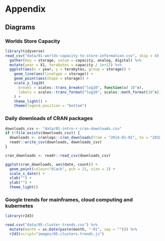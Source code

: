 # Appendix

## Diagrams

### Worlds Store Capacity {#appendix-storage-capacity}

```r
library(tidyverse)
read_csv("data/01-worlds-capacity-to-store-information.csv", skip = 8) %>%
  gather(key = storage, value = capacity, analog, digital) %>%
  mutate(year = X1, terabytes = capacity / 1e+12) %>%
  ggplot(aes(x = year, y = terabytes, group = storage)) +
    geom_line(aes(linetype = storage)) +
    geom_point(aes(shape = storage)) +
    scale_y_log10(
      breaks = scales::trans_breaks("log10", function(x) 10^x),
      labels = scales::trans_format("log10", scales::math_format(10^x))
    ) +
    theme_light() +
    theme(legend.position = "bottom")
```

### Daily downloads of CRAN packages {#appendix-cran-downloads}

```r
downloads_csv <- "data/01-intro-r-cran-downloads.csv"
if (!file.exists(downloads_csv)) {
  downloads <- cranlogs::cran_downloads(from = "2014-01-01", to = "2018-01-01")
  readr::write_csv(downloads, downloads_csv)
}

cran_downloads <- readr::read_csv(downloads_csv)

ggplot(cran_downloads, aes(date, count)) + 
  geom_point(colour="black", pch = 21, size = 1) +
  scale_x_date() +
  xlab("") +
  ylab("") +
  theme_light()
```

### Google trends for mainframes, cloud computing and kubernetes {#appendix-cluster-trends}

```r
library(r2d3)

read.csv("data/05-cluster-trends.csv") %>%
  mutate(month = as.Date(paste(month, "-01", sep = ""))) %>%
  r2d3(script="images/05-clusters-trends.js")
```
